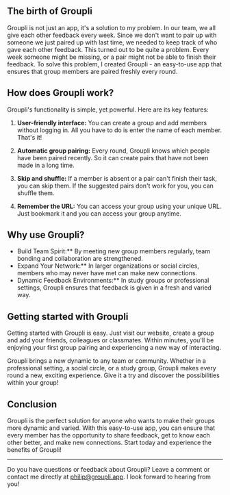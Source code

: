 ## The birth of Groupli

Groupli is not just an app, it's a solution to my problem. In our team, we all give each other feedback every week. Since we don't want to pair up with someone we just paired up with last time, we needed to keep track of who gave each other feedback. This turned out to be quite a problem. Every week someone might be missing, or a pair might not be able to finish their feedback.  To solve this problem, I created Groupli - an easy-to-use app that ensures that group members are paired freshly every round.

## How does Groupli work?

Groupli's functionality is simple, yet powerful. Here are its key features:

1. **User-friendly interface:** You can create a group and add members without logging in. All you have to do is enter the name of each member. That's it!

2. **Automatic group pairing:** Every round, Groupli knows which people have been paired recently. So it can create pairs that have not been made in a long time.

3. **Skip and shuffle:** If a member is absent or a pair can't finish their task, you can skip them. If the suggested pairs don't work for you, you can shuffle them.

4. **Remember the URL:** You can access your group using your unique URL. Just bookmark it and you can access your group anytime.

## Why use Groupli?

- Build Team Spirit:** By meeting new group members regularly, team bonding and collaboration are strengthened.
- Expand Your Network:** In larger organizations or social circles, members who may never have met can make new connections.
- Dynamic Feedback Environments:** In study groups or professional settings, Groupli ensures that feedback is given in a fresh and varied way.

## Getting started with Groupli

Getting started with Groupli is easy. Just visit our website, create a group and add your friends, colleagues or classmates. Within minutes, you'll be enjoying your first group pairing and experiencing a new way of interacting.

Groupli brings a new dynamic to any team or community. Whether in a professional setting, a social circle, or a study group, Groupli makes every round a new, exciting experience. Give it a try and discover the possibilities within your group!

## Conclusion

Groupli is the perfect solution for anyone who wants to make their groups more dynamic and varied. With this easy-to-use app, you can ensure that every member has the opportunity to share feedback, get to know each other better, and make new connections. Start today and experience the benefits of Groupli!

---

Do you have questions or feedback about Groupli? Leave a comment or contact me directly at philip@groupli.app. I look forward to hearing from you!
